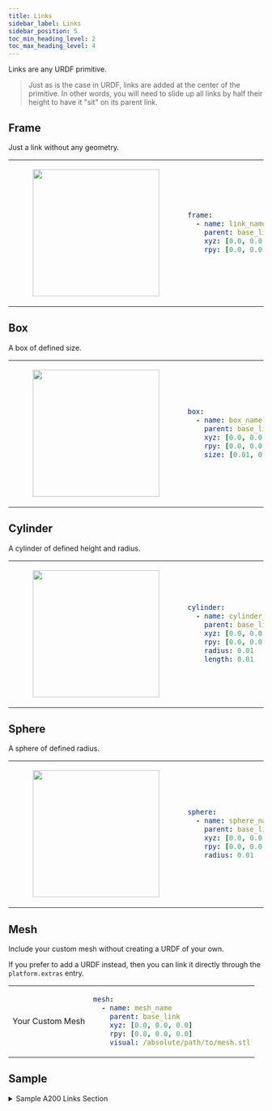 ```yaml
---
title: Links
sidebar_label: Links
sidebar_position: 5
toc_min_heading_level: 2
toc_max_heading_level: 4
---
```

Links are any URDF primitive.
> Just as is the case in URDF, links are added at the center of the primitive. In other words, you will need to slide up all links by half their height to have it "sit" on its parent link.

## Frame
Just a link without any geometry.
<table>
    <tr>
        <td>
            <center>
            <figure>
                <img
                    src={require("../img/links/frame.png").default}
                    width="250"
                />
            </figure>
            </center>
        </td>
<td>

```yaml
frame:
  - name: link_name
    parent: base_link
    xyz: [0.0, 0.0, 0.0]
    rpy: [0.0, 0.0, 0.0]
```
</td>
</tr>
</table>

## Box
A box of defined size.
<table>
    <tr>
        <td>
            <center>
            <figure>
                <img
                    src={require("../img/links/box.png").default}
                    width="250"
                />
            </figure>
            </center>
        </td>
<td>

```yaml
box:
  - name: box_name
    parent: base_link
    xyz: [0.0, 0.0, 0.0]
    rpy: [0.0, 0.0, 0.0]
    size: [0.01, 0.01, 0.01]
```
</td>
</tr>
</table>

## Cylinder
A cylinder of defined height and radius.
<table>
    <tr>
        <td>
            <center>
            <figure>
                <img
                    src={require("../img/links/cylinder.png").default}
                    width="250"
                />
            </figure>
            </center>
        </td>
<td>

```yaml
cylinder:
  - name: cylinder_name
    parent: base_link
    xyz: [0.0, 0.0, 0.0]
    rpy: [0.0, 0.0, 0.0]
    radius: 0.01
    length: 0.01
```
</td>
</tr>
</table>

## Sphere
A sphere of defined radius.
<table>
    <tr>
        <td>
            <center>
            <figure>
                <img
                    src={require("../img/links/sphere.png").default}
                    width="250"
                />
            </figure>
            </center>
        </td>
<td>

```yaml
sphere:
  - name: sphere_name
    parent: base_link
    xyz: [0.0, 0.0, 0.0]
    rpy: [0.0, 0.0, 0.0]
    radius: 0.01
```
</td>
</tr>
</table>

## Mesh
Include your custom mesh without creating a URDF of your own.

If you prefer to add a URDF instead, then you can link it directly through the `platform.extras` entry.


<table>
    <tr>
        <td>
            <center>
              Your Custom Mesh
            </center>
        </td>
<td>

```yaml
mesh:
  - name: mesh_name
    parent: base_link
    xyz: [0.0, 0.0, 0.0]
    rpy: [0.0, 0.0, 0.0]
    visual: /absolute/path/to/mesh.stl
```
</td>
</tr>
</table>

## Sample

<details><summary>Sample A200 Links Section</summary>
<p>

<center>
  <figure>
    <img
      src={require("../img/husky_platform_2.png").default}
      width="500"
    />
    <figcaption>Husky A200 with Open User Bay</figcaption>
  </figure>
</center>

In this sample, we will use links to add thin **box** to cover up the user bay.

We add an entry under the **box** list:

```yaml
box:
  - name: user_bay_cover
    parent: top_plate_link # add it to the top_plate_link
    xyz: [0.0, 0.0, 0.00735] # move it up 6.35mm (thickness of top plate) and move it up 1mm (half height of the box)
    rpy: [0.0, 0.0, 0.0]
    size: [0.4, 0.4, 0.002] # length 400mm, width 400mm and 2mm thick.
```

<center>
  <figure>
    <img
      src={require("../img/husky_accessories_0.png").default}
      width="500"
    />
    <figcaption>Husky A200 with Covered User Bay</figcaption>
  </figure>
</center>

We leave the rest of the lists all empty, for the resulting links section:

```yaml
links:
  box:
    - name: user_bay_cover
      parent: top_plate_link
      xyz: [0.0, 0.0, 0.00735]
      rpy: [0.0, 0.0, 0.0]
      size: [0.4, 0.4, 0.002]
  cylinder: []
  frame: []
  mesh: []
  sphere: []
```

</p>
</details>

